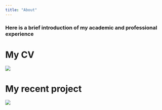 ```yaml
---
title: "About"
---
```



### Here is a brief introduction of my academic and professional experience

# My CV
![](./pictures/Resume Jiaxin Wu .jpg)

# My recent project
![](./pictures/APEX_Poster.jpg)